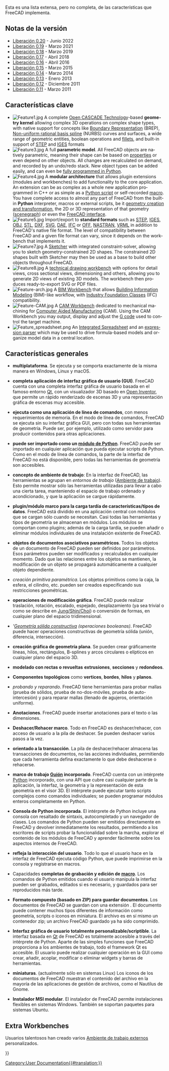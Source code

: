 <languages/>

{{Docnav/es
|[[About_FreeCAD/es|Acerca de FreeCAD]]
|[[Installing_on_Windows/es|Instalación en Windows]]
}}

Esta es una lista extensa, pero no completa, de las características que FreeCAD implementa.

{{TOCright}}

<span id="Release_notes"></span>
== Notas de la versión ==

<div class="mw-translate-fuzzy">
* [[Release_notes_0.20/es|Liberación 0.20]] - Junio 2022
* [[Release_notes_0.19/es|Liberación 0.19]] - Marzo 2021
* [[Release_notes_0.18/es|Liberación 0.18]] - Marzo 2019
* [[Release_notes_0.17/es|Liberación 0.17]] - Abril 2018
* [[Release_notes_0.16/es|Liberación 0.16]] - Abril 2016
* [[Release_notes_0.15/es|Liberación 0.15]] - Marzo 2015
* [[Release_notes_0.14/es|Liberación 0.14]] - Marzo 2014
* [[Release_notes_0.13/es|Liberación 0.13]] - Enero 2013
* [[Release_notes_0.12/es|Liberación 0.12]] - Diciembre 2011
* [[Release_notes_0.11/es|Liberación 0.11]] - Marzo 2011
</div>

<span id="Key_features"></span>
== Características clave ==

<div lang="en" dir="ltr" class="mw-content-ltr">
* [[Image:Feature1.jpg|left]] A complete [https://en.wikipedia.org/wiki/Open_CASCADE Open CASCADE Technology]-based '''geometry kernel''' allowing complex 3D operations on complex shape types, with native support for concepts like [https://en.wikipedia.org/wiki/Boundary_representation Boundary Representation] (BREP), [https://en.wikipedia.org/wiki/Non-uniform_rational_B-spline Non-uniform rational basis spline] (NURBS) curves and surfaces, a wide range of geometric entities, boolean operations and [https://en.wikipedia.org/wiki/Fillet_(mechanics) fillets], and built-in support of [https://en.wikipedia.org/wiki/ISO_10303 STEP] and [https://en.wikipedia.org/wiki/IGES IGES] formats {{clear}}
* [[Image:Feature3.jpg|left]] A full '''parametric model'''. All FreeCAD objects are natively parametric, meaning their shape can be based on [[Property|properties]] or even depend on other objects. All changes are recalculated on demand, and recorded by an undo/redo stack. New object types can be added easily, and can even be [[Scripted_objects|fully programmed in Python]].{{clear}}
* [[Image:Feature4.jpg|left]] A '''modular architecture''' that allows plugin extensions (modules and workbenches) to add functionality to the core application. An extension can be as complex as a whole new application programmed in C++ or as simple as a [[Power_users_hub|Python script]] or self-recorded [[Macros|macro]]. You have complete access to almost any part of FreeCAD from the built-in '''Python''' interpreter, macros or external scripts, be it [[Topological_data_scripting|geometry creation and transformation]], the 2D or 3D representation of that geometry ([[Scenegraph|scenegraph]]) or even the [[PySide|FreeCAD interface]].{{clear}}
* [[Image:Feature5.jpg|left]] Import/export to '''standard formats''' such as [https://en.wikipedia.org/wiki/ISO_10303 STEP], [https://en.wikipedia.org/wiki/IGES IGES], [https://en.wikipedia.org/wiki/Obj OBJ], [https://en.wikipedia.org/wiki/STL_%28file_format%29 STL], [https://en.wikipedia.org/wiki/Dxf DXF], [https://en.wikipedia.org/wiki/Svg SVG], [https://en.wikipedia.org/wiki/COLLADA DAE], [https://en.wikipedia.org/wiki/Industry_Foundation_Classes IFC] or [http://people.sc.fsu.edu/~jburkardt/data/off/off.html OFF], [https://en.wikipedia.org/wiki/NASTRAN NASTRAN], [https://en.wikipedia.org/wiki/VRML VRML] in addition to FreeCAD's native {{FileName|[[File Format FCStd|FCStd]]}} file format. The level of compatibility between FreeCAD and a given file format can vary, since it depends on the workbench that implements it.{{clear}}
* [[Image:Feature7.jpg|left]] A [[Sketcher_Workbench|Sketcher]] with integrated constraint-solver, allowing you to sketch geometry-constrained 2D shapes. The constrained 2D shapes built with Sketcher may then be used as a base to build other objects throughout FreeCAD.{{clear}}
* [[Image:Feature8.jpg|left]] A [[TechDraw_Workbench|technical drawing workbench]] with options for detail views, cross sectional views, dimensioning and others, allowing you to generate 2D views of existing 3D models. The workbench then produces ready-to-export SVG or PDF files.{{clear}}
* [[Image:Feature-arch.jpg|left]] A [[BIM_Workbench|BIM Workbench]] that allows [https://en.wikipedia.org/wiki/Building_Information_Modeling Building Information Modeling] (BIM)-like workflow, with [https://en.wikipedia.org/wiki/Industry_Foundation_Classes Industry Foundation Classes] (IFC) compatibility.{{clear}}
* [[Image:Feature-CAM.jpg|left]] A [[CAM_Workbench|CAM Workbench]] dedicated to mechanical machining for [https://en.wikipedia.org/wiki/Computer-aided_manufacturing Computer Aided Manufacturing] (CAM). Using the CAM Workbench you may output, display and adjust the [https://en.wikipedia.org/wiki/G-code G code] used to control the target machine.{{clear}}
* [[Image:Feature_spreadsheet.png|left]] An [[Spreadsheet_Workbench|Integrated Spreadsheet]] and an [[Expressions|expression parser]] which may be used to drive formula-based models and organize model data in a central location.{{clear}}
</div>

<span id="General_features"></span>
== Características generales ==

* '''multiplataforma'''. Se ejecuta y se comporta exactamente de la misma manera en Windows, Linux y macOS.

<div class="mw-translate-fuzzy">
* '''completa aplicación de interfaz gráfica de usuario (GUI)'''. FreeCAD cuenta con una completa interfaz gráfica de usuario basada en el famoso entorno [http://www.qtsoftware.com/ Qt], con un visualizador 3D basado en [http://en.wikipedia.org/wiki/Open_Inventor Open Inventor], que permite un rápido renderizado de escenas 3D y una representación gráfica de escenas muy accesible.
</div>

* '''ejecuta como una aplicación de línea de comandos''', con menos requerimientos de memoria. En el modo de línea de comandos, FreeCAD se ejecuta sin su interfaz gráfica GUI, pero con todas sus herramientas de geometría. Puede ser, por ejemplo, utilizado como servidor para producir contenidos para otras aplicaciones.

* '''puede ser importado como un [[Embedding FreeCAD/es|módulo de Python]]'''. FreeCAD puede ser importado en cualquier aplicación que pueda ejecutar scripts de Python. Como en el modo de línea de comandos, la parte de la interfaz de FreeCAD no está disponible, pero todas las herramientas de geometría son accesibles.

* '''concepto de ambiente de trabajo''': En la interfaz de FreeCAD, las herramientas se agrupan en ''entornos de trabajo'' ([[Workbenches/es|Ambiente de trabajo]]). Esto permite mostrar sólo las herramientas utilizadas para llevar a cabo una cierta tarea, manteniendo el espacio de trabajo ordenado y acondicionado, y que la aplicación se cargue rápidamente.

<div class="mw-translate-fuzzy">
* '''plugin/módulo marco para la carga tardía de características/tipos de datos'''. FreeCAD está dividido en una aplicación central con módulos que se cargan sólo cuando se necesitan. Casi todas las herramientas y tipos de geometría se almacenan en módulos. Los módulos se comportan como plugins; además de la carga tardía, se pueden añadir o eliminar módulos individuales de una instalación existente de FreeCAD.
</div>

* '''objetos de documentos asociativos paramétricos'''. Todos los objetos de un documento de FreeCAD pueden ser definidos por parámetros. Esos parámetros pueden ser modificados y recalculados en cualquier momento. Dado que las relaciones entre los objetos se mantienen, la modificación de un objeto se propagará automáticamente a cualquier objeto dependiente.

* ''creación primitiva paramétrica''. Los objetos primitivos como la caja, la esfera, el cilindro, etc. pueden ser creados especificando sus restricciones geométricas.

* '''operaciones de modificación gráfica'''. FreeCAD puede realizar traslación, rotación, escalado, espejado, desplazamiento (ya sea trivial o como se describe en [https://www.researchgate.net/publication/240754626_Self-intersection_Removal_in_Triangular_Mesh_Offsetting Jung/Shin/Choi]) o conversión de formas, en cualquier plano del espacio tridimensional.

* '''[[Constructive solid geometry/es|Geometría sólida constructiva]] (operaciones booleanas)''. FreeCAD puede hacer operaciones constructivas de geometría sólida (unión, diferencia, intersección).

* '''creación gráfica de geometría plana'''. Se pueden crear gráficamente líneas, hilos, rectángulos, B-splines y arcos circulares o elípticos en cualquier plano del espacio 3D.

* '''modelado con rectas o revueltas''' '''extrusiones''', '''secciones''' y '''redondeos'''.

* '''Componentes topológicos''' como '''vertices''', '''bordes''', '''hilos''' y '''planos'''.

* ''probando y reparando''. FreeCAD tiene herramientas para probar mallas (prueba de sólidos, prueba de no-dos-móviles, prueba de auto-intercesión) y para reparar mallas (llenado de agujeros, orientación uniforme).

* '''Anotaciones'''. FreeCAD puede insertar anotaciones para el texto o las dimensiones.

* '''Deshacer/Rehacer marco'''. Todo en FreeCAD es deshacer/rehacer, con acceso de usuario a la pila de deshacer. Se pueden deshacer varios pasos a la vez.

* '''orientado a la transacción'''. La pila de deshacer/rehacer almacena las transacciones de documentos, no las acciones individuales, permitiendo que cada herramienta defina exactamente lo que debe deshacerse o rehacerse.

<div class="mw-translate-fuzzy">
* '''marco de trabajo [[Scripting/es|Guión]] incorporado'''. FreeCAD cuenta con un intérprete [http://www.python.org/ Python] incorporado, con una API que cubre casi cualquier parte de la aplicación, la interfaz, la geometría y la representación de esta geometría en el visor 3D. El intérprete puede ejecutar tanto scripts complejos como comandos individuales; se pueden programar módulos enteros completamente en Python.
</div>

<div class="mw-translate-fuzzy">
* '''Consola de Python incorporada'''. El intérprete de Python incluye una consola con resaltado de sintaxis, autocompletado y un navegador de clases. Los comandos de Python pueden ser emitidos directamente en FreeCAD y devolver inmediatamente los resultados, permitiendo a los escritores de scripts probar la funcionalidad sobre la marcha, explorar el contenido de los módulos de FreeCAD y aprender fácilmente sobre los aspectos internos de FreeCAD.
</div>

* '''refleja la interacción del usuario'''. Todo lo que el usuario hace en la interfaz de FreeCAD ejecuta código Python, que puede imprimirse en la consola y registrarse en macros.

* Capacidades '''completas de grabación y edición de [[Macros/es|macro]]'''. Los comandos de Python emitidos cuando el usuario manipula la interfaz pueden ser grabados, editados si es necesario, y guardados para ser reproducidos más tarde.

* '''Formato compuesto (basado en ZIP) para guardar documentos'''. Los documentos de FreeCAD se guardan con una extensión {{FileName|.[[File Format FCStd|FCStd]]}}. El documento puede contener muchos tipos diferentes de información como geometría, scripts o iconos en miniatura. El archivo {{FileName||.FCStd}} es en sí mismo un contenedor zip; un archivo FreeCAD guardado ya ha sido comprimido.

* '''Interfaz gráfica de usuario totalmente personalizable/scriptible'''. La interfaz basada en [https://www.qt.io Qt] de FreeCAD es totalmente accesible a través del intérprete de Python. Aparte de las simples funciones que FreeCAD proporciona a los ambientes de trabajo, todo el framework Qt es accesible. El usuario puede realizar cualquier operación en la GUI como crear, añadir, acoplar, modificar o eliminar widgets y barras de herramientas.

* '''miniaturas'''. (actualmente sólo en sistemas Linux) Los iconos de los documentos de FreeCAD muestran el contenido del archivo en la mayoría de las aplicaciones de gestión de archivos, como el Nautilus de Gnome.

* '''Instalador MSI modular'''. El instalador de FreeCAD permite instalaciones flexibles en sistemas Windows. También se soportan paquetes para sistemas Ubuntu.

<div lang="en" dir="ltr" class="mw-content-ltr">
==Extra Workbenches ==
</div>

Usuarios talentosos han creado varios [[external workbenches/es|Ambiente de trabajo externos]] personalizados.


{{Docnav/es
|[[About_FreeCAD/es|Acerca de FreeCAD]]
|[[Installing_on_Windows/es|Instalación en Windows]]
}}

{{Userdocnavi{{#translation:}}}}
[[Category:User Documentation{{#translation:}}]]